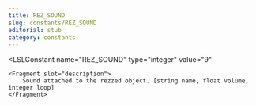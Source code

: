 ```yaml
---
title: REZ_SOUND
slug: constants/REZ_SOUND
editorial: stub
category: constants
---
```


<LSLConstant
	name="REZ_SOUND"
	type="integer"
	value="9"
>
	<Fragment slot="description">
		Sound attached to the rezzed object. [string name, float volume, integer loop]
	</Fragment>
</LSLConstant>
